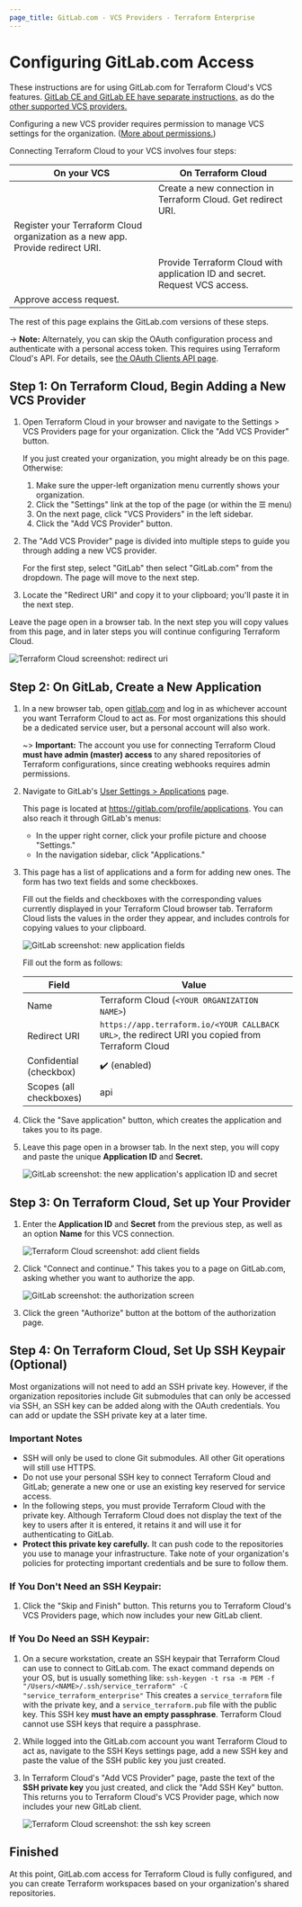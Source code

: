 ```yaml
---
page_title: GitLab.com - VCS Providers - Terraform Enterprise
---
```


# Configuring GitLab.com Access

These instructions are for using GitLab.com for Terraform Cloud's VCS features. [GitLab CE and GitLab EE have separate instructions,](/enterprise/vcs/gitlab-eece) as do the [other supported VCS providers.](/enterprise/vcs)

Configuring a new VCS provider requires permission to manage VCS settings for the organization. ([More about permissions.](/enterprise/users-teams-organizations/permissions))

[permissions-citation]: #intentionally-unused---keep-for-maintainers

Connecting Terraform Cloud to your VCS involves four steps:

| On your VCS                                                                    | On Terraform Cloud                                                          |
| ------------------------------------------------------------------------------ | --------------------------------------------------------------------------- |
|                                                                                | Create a new connection in Terraform Cloud. Get redirect URI.               |
| Register your Terraform Cloud organization as a new app. Provide redirect URI. |                                                                             |
|                                                                                | Provide Terraform Cloud with application ID and secret. Request VCS access. |
| Approve access request.                                                        |                                                                             |

The rest of this page explains the GitLab.com versions of these steps.

-> **Note:** Alternately, you can skip the OAuth configuration process and authenticate with a personal access token. This requires using Terraform Cloud's API. For details, see [the OAuth Clients API page](/enterprise/api-docs/oauth-clients).

## Step 1: On Terraform Cloud, Begin Adding a New VCS Provider

1.  Open Terraform Cloud in your browser and navigate to the Settings > VCS Providers page for your organization. Click the "Add VCS Provider" button.

    If you just created your organization, you might already be on this page. Otherwise:

    1.  Make sure the upper-left organization menu currently shows your organization.
    2.  Click the "Settings" link at the top of the page (or within the ☰ menu)
    3.  On the next page, click "VCS Providers" in the left sidebar.
    4.  Click the "Add VCS Provider" button.

2.  The "Add VCS Provider" page is divided into multiple steps to guide you through adding a new VCS provider.

    For the first step, select "GitLab" then select "GitLab.com" from the dropdown. The page will move to the next step.

3.  Locate the "Redirect URI" and copy it to your clipboard; you'll paste it in the next step.

Leave the page open in a browser tab. In the next step you will copy values from this page, and in later steps you will continue configuring Terraform Cloud.

![Terraform Cloud screenshot: redirect uri](/img/docs/gitlab-com-tfe-add-client-fields.png)

## Step 2: On GitLab, Create a New Application

1.  In a new browser tab, open [gitlab.com](https://gitlab.com) and log in as whichever account you want Terraform Cloud to act as. For most organizations this should be a dedicated service user, but a personal account will also work.

    ~> **Important:** The account you use for connecting Terraform Cloud **must have admin (master) access** to any shared repositories of Terraform configurations, since creating webhooks requires admin permissions.

2.  Navigate to GitLab's [User Settings > Applications](https://gitlab.com/profile/applications) page.

    This page is located at <https://gitlab.com/profile/applications>. You can also reach it through GitLab's menus:

    -   In the upper right corner, click your profile picture and choose "Settings."
    -   In the navigation sidebar, click "Applications."

3.  This page has a list of applications and a form for adding new ones. The form has two text fields and some checkboxes.

    Fill out the fields and checkboxes with the corresponding values currently displayed in your Terraform Cloud browser tab. Terraform Cloud lists the values in the order they appear, and includes controls for copying values to your clipboard.

    ![GitLab screenshot: new application fields](/img/docs/gitlab-application-settings.png)

    Fill out the form as follows:

    | Field                           | Value                                                                                            |
    | ------------------------------- | ------------------------------------------------------------------------------------------------ |
    | Name                            | Terraform Cloud (`<YOUR ORGANIZATION NAME>`)                                                     |
    | Redirect URI                    | `https://app.terraform.io/<YOUR CALLBACK URL>`, the redirect URI you copied from Terraform Cloud |
    | Confidential (checkbox)         | ✔️ (enabled)                                                                                     |
    | Scopes (all checkboxes)         | api                                                                                              |


4.  Click the "Save application" button, which creates the application and takes you to its page.

5.  Leave this page open in a browser tab. In the next step, you will copy and paste the unique **Application ID** and **Secret.**

    ![GitLab screenshot: the new application's application ID and secret](/img/docs/gitlab-application-created.png)

## Step 3: On Terraform Cloud, Set up Your Provider

1.  Enter the **Application ID** and **Secret** from the previous step, as well as an option **Name** for this VCS connection.

    ![Terraform Cloud screenshot: add client fields](/img/docs/gitlab-com-tfe-add-client-fields.png)

2.  Click "Connect and continue." This takes you to a page on GitLab.com, asking whether you want to authorize the app.

    ![GitLab screenshot: the authorization screen](/img/docs/gitlab-authorize.png)

3.  Click the green "Authorize" button at the bottom of the authorization page.

## Step 4: On Terraform Cloud, Set Up SSH Keypair (Optional)

Most organizations will not need to add an SSH private key. However, if the organization repositories include Git submodules that can only be accessed via SSH, an SSH key can be added along with the OAuth credentials. You can add or update the SSH private key at a later time.

### Important Notes

-   SSH will only be used to clone Git submodules. All other Git operations will still use HTTPS.
-   Do not use your personal SSH key to connect Terraform Cloud and GitLab; generate a new one or use an existing key reserved for service access.
-   In the following steps, you must provide Terraform Cloud with the private key. Although Terraform Cloud does not display the text of the key to users after it is entered, it retains it and will use it for authenticating to GitLab.
-   **Protect this private key carefully.** It can push code to the repositories you use to manage your infrastructure. Take note of your organization's policies for protecting important credentials and be sure to follow them.

### If You Don't Need an SSH Keypair:

1.  Click the "Skip and Finish" button. This returns you to Terraform Cloud's VCS Providers page, which now includes your new GitLab client.

### If You Do Need an SSH Keypair:

1.  On a secure workstation, create an SSH keypair that Terraform Cloud can use to connect to GitLab.com. The exact command depends on your OS, but is usually something like:
    `ssh-keygen -t rsa -m PEM -f "/Users/<NAME>/.ssh/service_terraform" -C "service_terraform_enterprise"`
    This creates a `service_terraform` file with the private key, and a `service_terraform.pub` file with the public key. This SSH key **must have an empty passphrase**. Terraform Cloud cannot use SSH keys that require a passphrase.

2.  While logged into the GitLab.com account you want Terraform Cloud to act as, navigate to the SSH Keys settings page, add a new SSH key and paste the value of the SSH public key you just created.

3.  In Terraform Cloud's "Add VCS Provider" page, paste the text of the **SSH private key** you just created, and click the "Add SSH Key" button. This returns you to Terraform Cloud's VCS Provider page, which now includes your new GitLab client.

    ![Terraform Cloud screenshot: the ssh key screen](/img/docs/gitlab-com-ssh-key.png)

## Finished

At this point, GitLab.com access for Terraform Cloud is fully configured, and you can create Terraform workspaces based on your organization's shared repositories.
